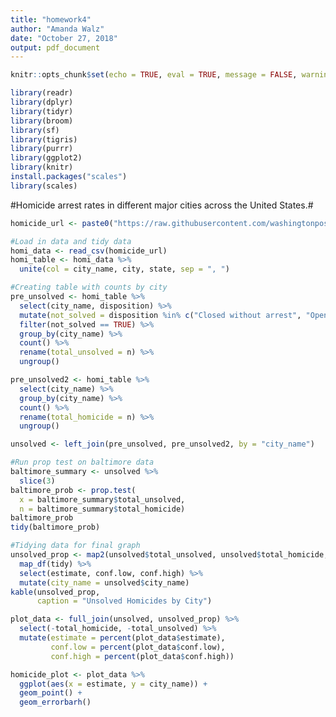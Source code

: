 ```yaml
---
title: "homework4"
author: "Amanda Walz"
date: "October 27, 2018"
output: pdf_document
---
```


```r
knitr::opts_chunk$set(echo = TRUE, eval = TRUE, message = FALSE, warning = FALSE)

library(readr)
library(dplyr)
library(tidyr)
library(broom)
library(sf)
library(tigris)
library(purrr)
library(ggplot2)
library(knitr)
install.packages("scales")
library(scales)
```
#Homicide arrest rates in different major cities across the United States.#

```r
homicide_url <- paste0("https://raw.githubusercontent.com/washingtonpost/data-homicides/master/homicide-data.csv")

#Load in data and tidy data
homi_data <- read_csv(homicide_url)
homi_table <- homi_data %>% 
  unite(col = city_name, city, state, sep = ", ")

#Creating table with counts by city
pre_unsolved <- homi_table %>% 
  select(city_name, disposition) %>%
  mutate(not_solved = disposition %in% c("Closed without arrest", "Open/No arrest")) %>% 
  filter(not_solved == TRUE) %>% 
  group_by(city_name) %>% 
  count() %>% 
  rename(total_unsolved = n) %>% 
  ungroup()

pre_unsolved2 <- homi_table %>% 
  select(city_name) %>% 
  group_by(city_name) %>% 
  count() %>% 
  rename(total_homicide = n) %>% 
  ungroup() 

unsolved <- left_join(pre_unsolved, pre_unsolved2, by = "city_name")
```

```r
#Run prop test on baltimore data 
baltimore_summary <- unsolved %>% 
  slice(3) 
baltimore_prob <- prop.test(
  x = baltimore_summary$total_unsolved,
  n = baltimore_summary$total_homicide)
baltimore_prob
tidy(baltimore_prob)
```

```r
#Tidying data for final graph
unsolved_prop <- map2(unsolved$total_unsolved, unsolved$total_homicide, prop.test) %>% 
  map_df(tidy) %>% 
  select(estimate, conf.low, conf.high) %>% 
  mutate(city_name = unsolved$city_name)
kable(unsolved_prop,
      caption = "Unsolved Homicides by City")

plot_data <- full_join(unsolved, unsolved_prop) %>%
  select(-total_homicide, -total_unsolved) %>% 
  mutate(estimate = percent(plot_data$estimate),
         conf.low = percent(plot_data$conf.low),
         conf.high = percent(plot_data$conf.high)) 

homicide_plot <- plot_data %>% 
  ggplot(aes(x = estimate, y = city_name)) +
  geom_point() +
  geom_errorbarh()
```